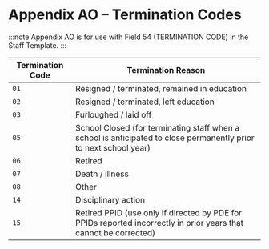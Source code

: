 # Appendix AO – Termination Codes

:::note
Appendix AO is for use with Field 54 (TERMINATION CODE) in the Staff Template.
:::

| Termination Code | Termination Reason                                                                                                |
|------------------|-------------------------------------------------------------------------------------------------------------------|
| `01`               | Resigned / terminated, remained in education                                                                      |
| `02`               | Resigned / terminated, left education                                                                             |
| `03`               | Furloughed / laid off                                                                                             |
| `05`               | School Closed (for terminating staff when a school is anticipated to close permanently prior to next school year) |
| `06`               | Retired                                                                                                           |
| `07`               | Death / illness                                                                                                   |
| `08`               | Other                                                                                                             |
| `14`               | Disciplinary action                                                                                               |
| `15`               | Retired PPID (use only if directed by PDE for PPIDs reported incorrectly in prior years that cannot be corrected) |
